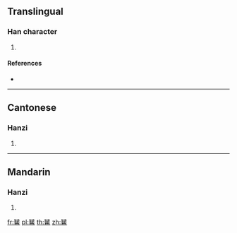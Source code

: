 {{character info/new}}
==Translingual==

===Han character===
{{Han char|rn=148|rad=角|as=14|sn=21|four=27227|canj=PONBG,PONBQ}}

# {{defn|Han|sort=角14}}

====References====
* {{Han ref|kx=1145.160|dkj=35185|dj=1612.040|hdz=63934.050|uh=89FA|ud=35322|bh=F64C|bd=63052}}

----

==Cantonese==

===Hanzi===
{{yue-hanzi|jyut=|y=yi4}}

# {{defn|lang=yue|sort=角14}}

----

==Mandarin==

===Hanzi===
{{cmn-hanzi|pin=[[yàn]] ([[yan4]]), [[yí]] ([[yi2]]), [[yín]] ([[yin2]])|wg=yen<sup>4</sup>, i<sup>2</sup>, yin<sup>2</sup>}}

# {{defn|lang=cmn|sort=角14}}

[[fr:觺]]
[[pl:觺]]
[[th:觺]]
[[zh:觺]]